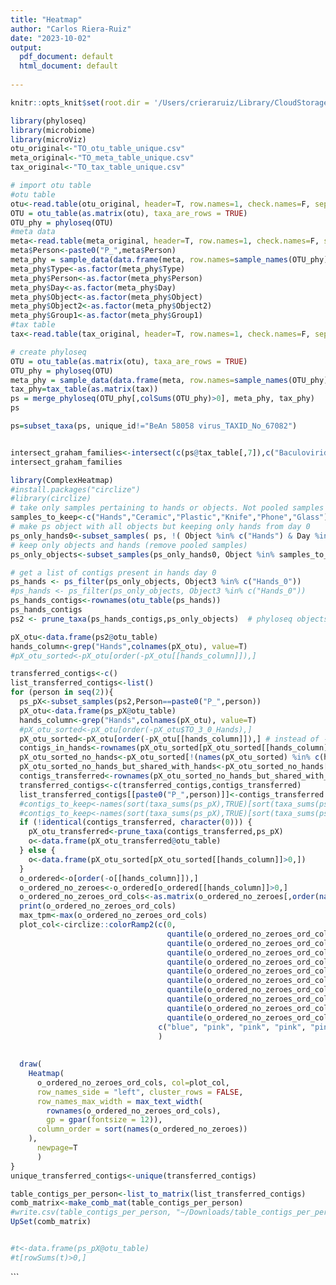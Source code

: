 ```yaml
---
title: "Heatmap"
author: "Carlos Riera-Ruiz"
date: "2023-10-02"
output:
  pdf_document: default
  html_document: default
  
---
```


```r
knitr::opts_knit$set(root.dir = '/Users/crieraruiz/Library/CloudStorage/OneDrive-UniversityofNebraska-Lincoln/01_SF_lab/Projects/00_IN_PROGRESS/NIJ2_data_analysis/ordinations2/objects/05_heatmap/')
```

```r
library(phyloseq)
library(microbiome)
library(microViz)
otu_original<-"TO_otu_table_unique.csv"
meta_original<-"TO_meta_table_unique.csv"
tax_original<-"TO_tax_table_unique.csv"

# import otu table
#otu table
otu<-read.table(otu_original, header=T, row.names=1, check.names=F, sep=",")
OTU = otu_table(as.matrix(otu), taxa_are_rows = TRUE)
OTU_phy = phyloseq(OTU)
#meta data
meta<-read.table(meta_original, header=T, row.names=1, check.names=F, sep=",")
meta$Person<-paste0("P_",meta$Person)
meta_phy = sample_data(data.frame(meta, row.names=sample_names(OTU_phy), stringsAsFactors=FALSE))
meta_phy$Type<-as.factor(meta_phy$Type)
meta_phy$Person<-as.factor(meta_phy$Person)
meta_phy$Day<-as.factor(meta_phy$Day)
meta_phy$Object<-as.factor(meta_phy$Object)
meta_phy$Object2<-as.factor(meta_phy$Object2)
meta_phy$Group1<-as.factor(meta_phy$Group1)
#tax table
tax<-read.table(tax_original, header=T, row.names=1, check.names=F, sep=",")

# create phyloseq
OTU = otu_table(as.matrix(otu), taxa_are_rows = TRUE)
OTU_phy = phyloseq(OTU)
meta_phy = sample_data(data.frame(meta, row.names=sample_names(OTU_phy), stringsAsFactors=FALSE))
tax_phy=tax_table(as.matrix(tax))
ps = merge_phyloseq(OTU_phy[,colSums(OTU_phy)>0], meta_phy, tax_phy)
ps

ps=subset_taxa(ps, unique_id!="BeAn 58058 virus_TAXID_No_67082")

```
```r

```



```r
intersect_graham_families<-intersect(c(ps@tax_table[,7]),c("Baculoviridae", "Genomoviridae", "Herelleviridae", "Myoviridae", "Papillomaviridae", "Podoviridae", "Siphoviridae", "Caudovirales", "Unclassified Homo sapiens like virus"))
intersect_graham_families

```

```r
library(ComplexHeatmap)
#install.packages("circlize")
#library(circlize)
# take only samples pertaining to hands or objects. Not pooled samples
samples_to_keep<-c("Hands","Ceramic","Plastic","Knife","Phone","Glass") # list of sample names correspoinding to hands or objects
# make ps object with all objects but keeping only hands from day 0
ps_only_hands0<-subset_samples( ps, !( Object %in% c("Hands") & Day %in% c(1,2) ) )
# keep only objects and hands (remove pooled samples)
ps_only_objects<-subset_samples(ps_only_hands0, Object %in% samples_to_keep)

# get a list of contigs present in hands day 0
ps_hands <- ps_filter(ps_only_objects, Object3 %in% c("Hands_0"))
#ps_hands <- ps_filter(ps_only_objects, Object3 %in% c("Hands_0"))
ps_hands_contigs<-rownames(otu_table(ps_hands))
ps_hands_contigs
ps2 <- prune_taxa(ps_hands_contigs,ps_only_objects)  # phyloseq objects with contigs present in hands only and shared with objects
```
```r
pX_otu<-data.frame(ps2@otu_table)
hands_column<-grep("Hands",colnames(pX_otu), value=T)
#pX_otu_sorted<-pX_otu[order(-pX_otu[[hands_column]]),]

```


```r
transferred_contigs<-c()
list_transferred_contigs<-list()
for (person in seq(2)){
  ps_pX<-subset_samples(ps2,Person==paste0("P_",person))
  pX_otu<-data.frame(ps_pX@otu_table)
  hands_column<-grep("Hands",colnames(pX_otu), value=T)
  #pX_otu_sorted<-pX_otu[order(-pX_otu$TO_3_0_Hands),]
  pX_otu_sorted<-pX_otu[order(-pX_otu[[hands_column]]),] # instead of -pX_otu$TO_1_0_Hands
  contigs_in_hands<-rownames(pX_otu_sorted[pX_otu_sorted[[hands_column]]>0,])
  pX_otu_sorted_no_hands<-pX_otu_sorted[!(names(pX_otu_sorted) %in% c(hands_column))]
  pX_otu_sorted_no_hands_but_shared_with_hands<-pX_otu_sorted_no_hands[rownames(pX_otu_sorted_no_hands) %in% contigs_in_hands,]
  contigs_transferred<-rownames(pX_otu_sorted_no_hands_but_shared_with_hands[rowSums(pX_otu_sorted_no_hands_but_shared_with_hands)>0,])
  transferred_contigs<-c(transferred_contigs,contigs_transferred)
  list_transferred_contigs[[paste0("P_",person)]]<-contigs_transferred
  #contigs_to_keep<-names(sort(taxa_sums(ps_pX),TRUE)[sort(taxa_sums(ps_pX),TRUE) > 0.01])[1:10]
  #contigs_to_keep<-names(sort(taxa_sums(ps_pX),TRUE)[sort(taxa_sums(ps_pX),TRUE) > 0.01])
  if (!identical(contigs_transferred, character(0))) {
    pX_otu_transferred<-prune_taxa(contigs_transferred,ps_pX)
    o<-data.frame(pX_otu_transferred@otu_table)
  } else {
    o<-data.frame(pX_otu_sorted[pX_otu_sorted[[hands_column]]>0,])
  }
  o_ordered<-o[order(-o[[hands_column]]),]
  o_ordered_no_zeroes<-o_ordered[o_ordered[[hands_column]]>0,]
  o_ordered_no_zeroes_ord_cols<-as.matrix(o_ordered_no_zeroes[,order(names(o_ordered_no_zeroes))])
  print(o_ordered_no_zeroes_ord_cols)
  max_tpm<-max(o_ordered_no_zeroes_ord_cols)
  plot_col<-circlize::colorRamp2(c(0, 
                                   quantile(o_ordered_no_zeroes_ord_cols[o_ordered_no_zeroes_ord_cols > 0], probs=0.5),
                                   quantile(o_ordered_no_zeroes_ord_cols[o_ordered_no_zeroes_ord_cols > 0], probs=0.1),
                                   quantile(o_ordered_no_zeroes_ord_cols[o_ordered_no_zeroes_ord_cols > 0], probs=0.3),
                                   quantile(o_ordered_no_zeroes_ord_cols[o_ordered_no_zeroes_ord_cols > 0], probs=0.4),
                                   quantile(o_ordered_no_zeroes_ord_cols[o_ordered_no_zeroes_ord_cols > 0], probs=0.5),
                                   quantile(o_ordered_no_zeroes_ord_cols[o_ordered_no_zeroes_ord_cols > 0], probs=0.6),
                                   quantile(o_ordered_no_zeroes_ord_cols[o_ordered_no_zeroes_ord_cols > 0], probs=0.7),
                                   quantile(o_ordered_no_zeroes_ord_cols[o_ordered_no_zeroes_ord_cols > 0], probs=0.8),
                                   quantile(o_ordered_no_zeroes_ord_cols[o_ordered_no_zeroes_ord_cols > 0], probs=0.9),
                                   quantile(o_ordered_no_zeroes_ord_cols[o_ordered_no_zeroes_ord_cols > 0], probs=1)), 
                                 c("blue", "pink", "pink", "pink", "pink", "red", "red", "red", "red", "red", "red")
                                 )
                                   
  
  draw(
    Heatmap(
      o_ordered_no_zeroes_ord_cols, col=plot_col,
      row_names_side = "left", cluster_rows = FALSE,
      row_names_max_width = max_text_width(
        rownames(o_ordered_no_zeroes_ord_cols), 
        gp = gpar(fontsize = 12)),
      column_order = sort(names(o_ordered_no_zeroes))
    ),
      newpage=T
      )
}
unique_transferred_contigs<-unique(transferred_contigs)

table_contigs_per_person<-list_to_matrix(list_transferred_contigs)
comb_matrix<-make_comb_mat(table_contigs_per_person)
#write.csv(table_contigs_per_person, "~/Downloads/table_contigs_per_person.csv")
UpSet(comb_matrix)


#t<-data.frame(ps_pX@otu_table)
#t[rowSums(t)>0,]
```





```
